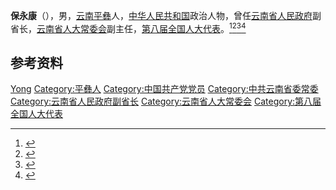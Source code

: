 '''保永康'''（{{bd|1934年|}}），男，[[云南|云南]][[平彝|平彝]]人，[[中华人民共和国|中华人民共和国]]政治人物，曾任[[云南省人民政府|云南省人民政府]]副省长，[[云南省人大常委会|云南省人大常委会]]副主任，[[第八届全国人大代表|第八届全国人大代表]]。<ref>{{cite book|title=中囯人名大辞典·现任党政军领导人物卷|author=廖盖隆等编|year=1990|publisher=上海辞书出版社|location=上海|page=}}</ref><ref>{{cite book|title=中囯人名大辞典·当代人物卷|author=廖盖隆等编|year=1990|publisher=上海辞书出版社|location=上海|page=}}</ref><ref>{{Cite book|title=中国共产党名人录|author=于俊道主编|publisher=四川人民出版社|year=1997|isbn=|location=成都|pages=}}</ref><ref>{{Cite book|title=中华人民共和国职官志|author=何虎生, 李耀东, 向常福主编|publisher=中国社会出版社|year=2003|isbn=9787800883934|location=北京|pages=}}</ref>

== 参考资料 ==
{{reflist}}

{{中国人物小作品}}

{{Authority control}}
{{DEFAULTSORT:Bao保}}
[[Category:保姓|Yong]]
[[Category:平彝人|Category:平彝人]]
[[Category:中国共产党党员|Category:中国共产党党员]]
[[Category:中共云南省委常委|Category:中共云南省委常委]]
[[Category:云南省人民政府副省长|Category:云南省人民政府副省长]]
[[Category:云南省人大常委会|Category:云南省人大常委会]]
[[Category:第八届全国人大代表|Category:第八届全国人大代表]]
